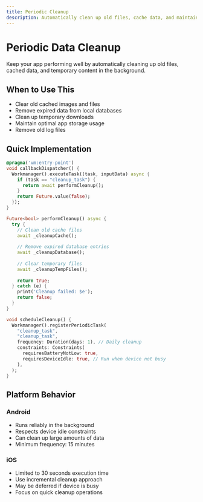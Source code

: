 ```yaml
---
title: Periodic Cleanup
description: Automatically clean up old files, cache data, and maintain app performance
---
```


# Periodic Data Cleanup

Keep your app performing well by automatically cleaning up old files, cached data, and temporary content in the background.

## When to Use This

- Clear old cached images and files
- Remove expired data from local databases
- Clean up temporary downloads
- Maintain optimal app storage usage
- Remove old log files

## Quick Implementation

```dart
@pragma('vm:entry-point')
void callbackDispatcher() {
  Workmanager().executeTask((task, inputData) async {
    if (task == "cleanup_task") {
      return await performCleanup();
    }
    return Future.value(false);
  });
}

Future<bool> performCleanup() async {
  try {
    // Clean old cache files
    await _cleanupCache();
    
    // Remove expired database entries
    await _cleanupDatabase();
    
    // Clear temporary files
    await _cleanupTempFiles();
    
    return true;
  } catch (e) {
    print('Cleanup failed: $e');
    return false;
  }
}

void scheduleCleanup() {
  Workmanager().registerPeriodicTask(
    "cleanup_task",
    "cleanup_task",
    frequency: Duration(days: 1), // Daily cleanup
    constraints: Constraints(
      requiresBatteryNotLow: true,
      requiresDeviceIdle: true, // Run when device not busy
    ),
  );
}
```

## Platform Behavior

### Android
- Runs reliably in the background
- Respects device idle constraints
- Can clean up large amounts of data
- Minimum frequency: 15 minutes

### iOS
- Limited to 30 seconds execution time
- Use incremental cleanup approach
- May be deferred if device is busy
- Focus on quick cleanup operations